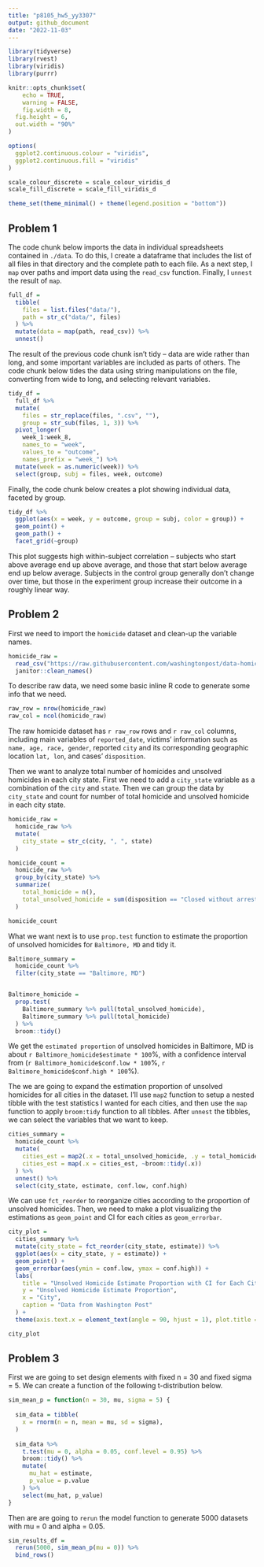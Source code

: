 ```yaml
---
title: "p8105_hw5_yy3307"
output: github_document
date: "2022-11-03"
---
```


```r
library(tidyverse)
library(rvest)
library(viridis)
library(purrr)

knitr::opts_chunk$set(
	echo = TRUE,
	warning = FALSE,
	fig.width = 8, 
  fig.height = 6,
  out.width = "90%"
)

options(
  ggplot2.continuous.colour = "viridis",
  ggplot2.continuous.fill = "viridis"
)

scale_colour_discrete = scale_colour_viridis_d
scale_fill_discrete = scale_fill_viridis_d

theme_set(theme_minimal() + theme(legend.position = "bottom"))
```

## Problem 1

The code chunk below imports the data in individual spreadsheets contained in `./data`. To do this, I create a dataframe that includes the list of all files in that directory and the complete path to each file. As a next step, I `map` over paths and import data using the `read_csv` function. Finally, I `unnest` the result of `map`.

```r
full_df = 
  tibble(
    files = list.files("data/"),
    path = str_c("data/", files)
  ) %>% 
  mutate(data = map(path, read_csv)) %>% 
  unnest()
```

The result of the previous code chunk isn't tidy -- data are wide rather than long, and some important variables are included as parts of others. The code chunk below tides the data using string manipulations on the file, converting from wide to long, and selecting relevant variables. 

```r
tidy_df = 
  full_df %>% 
  mutate(
    files = str_replace(files, ".csv", ""),
    group = str_sub(files, 1, 3)) %>% 
  pivot_longer(
    week_1:week_8,
    names_to = "week",
    values_to = "outcome",
    names_prefix = "week_") %>% 
  mutate(week = as.numeric(week)) %>% 
  select(group, subj = files, week, outcome)
```

Finally, the code chunk below creates a plot showing individual data, faceted by group. 

```r
tidy_df %>% 
  ggplot(aes(x = week, y = outcome, group = subj, color = group)) + 
  geom_point() + 
  geom_path() + 
  facet_grid(~group)
```

This plot suggests high within-subject correlation -- subjects who start above average end up above average, and those that start below average end up below average. Subjects in the control group generally don't change over time, but those in the experiment group increase their outcome in a roughly linear way. 

## Problem 2

First we need to import the `homicide` dataset and clean-up the variable names.

```r
homicide_raw = 
  read_csv("https://raw.githubusercontent.com/washingtonpost/data-homicides/master/homicide-data.csv") %>% 
  janitor::clean_names()
```

To describe raw data, we need some basic inline R code to generate some info that we need.

```r
raw_row = nrow(homicide_raw)
raw_col = ncol(homicide_raw)
```

The raw homicide dataset has `r raw_row` rows and `r raw_col` columns, including main variables of `reported_date`, victims' information such as `name, age, race, gender`, reported `city` and its corresponding geographic location `lat, lon`, and cases' `disposition`.

Then we want to analyze total number of homicides and unsolved homicides in each city state. First we need to add a `city_state` variable as a combination of the `city` and `state`. Then we can group the data by  `city_state` and count for number of total homicide and unsolved homicide in each city state.

```r
homicide_raw =
  homicide_raw %>% 
  mutate(
    city_state = str_c(city, ", ", state)
  )

homicide_count =
  homicide_raw %>%
  group_by(city_state) %>%
  summarize(
    total_homicide = n(),
    total_unsolved_homicide = sum(disposition == "Closed without arrest" | disposition == "Open/No arrest")
  )

homicide_count
```

What we want next is to use `prop.test` function to estimate the proportion of unsolved homicides for `Baltimore, MD` and tidy it.

```r
Baltimore_summary = 
  homicide_count %>% 
  filter(city_state == "Baltimore, MD")


Baltimore_homicide =
  prop.test(
    Baltimore_summary %>% pull(total_unsolved_homicide), 
    Baltimore_summary %>% pull(total_homicide)
  ) %>% 
  broom::tidy()
```

We get the `estimated proportion` of unsolved homicides in Baltimore, MD is about `r Baltimore_homicide$estimate * 100`%, with a confidence interval from (`r Baltimore_homicide$conf.low * 100`%, `r Baltimore_homicide$conf.high * 100`%).

The we are going to expand the estimation proportion of unsolved homicides for all cities in the dataset. I'll use `map2` function to setup a nested tibble with the test statistics I wanted for each cities, and then use the `map` function to apply `broom:tidy` function to all tibbles. After `unnest` the tibbles, we can select the variables that we want to keep.

```r
cities_summary =
  homicide_count %>%
  mutate(
    cities_est = map2(.x = total_unsolved_homicide, .y = total_homicide, ~prop.test(.x, .y)),
    cities_est = map(.x = cities_est, ~broom::tidy(.x))
  ) %>% 
  unnest() %>%
  select(city_state, estimate, conf.low, conf.high)
```

We can use `fct_reorder` to reorganize cities according to the proportion of unsolved homicides. Then, we need to make a plot visualizing the estimations as `geom_point` and CI for each cities as `geom_errorbar`. 

```r
city_plot =
  cities_summary %>%
  mutate(city_state = fct_reorder(city_state, estimate)) %>% 
  ggplot(aes(x = city_state, y = estimate)) +
  geom_point() +
  geom_errorbar(aes(ymin = conf.low, ymax = conf.high)) +
  labs(
    title = "Unsolved Homicide Estimate Proportion with CI for Each City",
    y = "Unsolved Homicide Estimate Proportion",
    x = "City",
    caption = "Data from Washington Post"
  ) +
  theme(axis.text.x = element_text(angle = 90, hjust = 1), plot.title = element_text(hjust = 0.5))

city_plot
```

## Problem 3

First we are going to set design elements with fixed n = 30 and fixed sigma = 5. We can create a function of the following t-distribution below.

```r
sim_mean_p = function(n = 30, mu, sigma = 5) {
  
  sim_data = tibble(
    x = rnorm(n = n, mean = mu, sd = sigma),
  )
  
  sim_data %>% 
    t.test(mu = 0, alpha = 0.05, conf.level = 0.95) %>% 
    broom::tidy() %>%
    mutate(
      mu_hat = estimate,
      p_value = p.value
    ) %>% 
    select(mu_hat, p_value)
}
```

Then are are going to `rerun` the model function to generate 5000 datasets with mu = 0 and alpha = 0.05.

```r
sim_results_df = 
  rerun(5000, sim_mean_p(mu = 0)) %>% 
  bind_rows()
```
